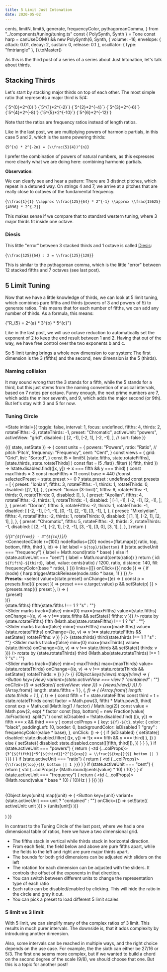 ```yaml
---
title: 5 Limit Just Intonation
date: 2020-05-02
---
```


  cents,
  limitN,
  limit5,
  generate,
  frequencyColor,
  pythagoreanComma,
} from "../components/tuning/tuning.ts"
const { PolySynth, Synth } = Tone
const harp =
  canUseDOM() &&
  new PolySynth(6, Synth, {
    volume: -16,
    envelope: { attack: 0.01, decay: 2, sustain: 0, release: 0.1 },
    oscillator: { type: "fmtriangle" },
  }).toMaster()

As this is the third post of a series of a series about Just Intonation, let's talk about thirds.

## Stacking Thirds

Let's start by stacking major thirds on top of each other. The most simple ratio that represents a major third is 5/4:

<Monochord value={1} invert={true} base={220} />
<InlineMath>{`5^{0}*2^{0}`}</InlineMath>
<Monochord value={4 / 5} invert={true} base={220} />
<InlineMath>{`5^{1}*2^{-2}`}</InlineMath>
<Monochord value={16 / 25} invert={true} base={220} />
<InlineMath>{`5^{2}*2^{-4}`}</InlineMath>
<Monochord value={64 / 125} invert={true} base={220} />
<InlineMath>{`5^{3}*2^{-6}`}</InlineMath>
<Monochord value={256 / 625} invert={true} base={220} />
<InlineMath>{`5^{4}*2^{-8}`}</InlineMath>
<Monochord value={1024 / 3125} invert={true} base={220} />
<InlineMath>{`5^{5}*2^{-10}`}</InlineMath>
<Monochord value={4096 / 15625} invert={true} base={220} />
<InlineMath>{`5^{6}*2^{-12}`}</InlineMath>

Note that the ratios are frequency ratios instead of length ratios.

Like in the last post, we are multiplying powers of harmonic partials, in this case 5 and 2, which is the same powering thirds:

<BlockMath>{`5^{n} * 2^{-2n} = (\\frac{5}{4})^{n}`}</BlockMath>

I prefer the combination of powers of natural numbers, as this expresses more clearly what we are doing here: combining harmonic partials.

**Observation**:

We can clearly see and hear a pattern: There are 3 distinct pitches, which repeat in a detuned way.
On strings 4 and 7, we arrive at a pitches that are really close to octaves of the fundamental frequency.

<BlockMath>{`\\frac{1}{1} \\approx \\frac{125}{64} * 2^{-1} \\approx \\frac{15625}{4096} * 2^{-2}`}</BlockMath>

This makes sense if we compare that to standard western tuning, where 3 major thirds fit inside one octave.

### Diesis

This little "error" between 3 stacked thirds and 1 octave is called [Diesis](https://en.wikipedia.org/wiki/Diesis):

<BlockMath>{`\\frac{125}{64} : 2 = \\frac{125}{128}`}</BlockMath>

This is similar to the pythagorean comma, which is the little "error" between 12 stacked fifths and 7 octaves (see last post).

## 5 Limit Tuning

Now that we have a little knowledge of thirds, we can look at 5 limit tuning, which combines pure fifths and thirds (powers of 3 and powers of 5) to generate ratios.
This means that for each number of fifths, we can add any number of thirds. As a formula, this means:

<BlockMath>{"R_{5} = 2^{a} * 3^{b} * 5^{c}"}</BlockMath>

Like in the last post, we will use octave reduction to automatically set the exponent of 2 to keep the end result between 1 and 2.
Having that out of the way, we have free control over the two exponents b and c.

So 5 limit tuning brings a whole new dimension to our system: The first dimension is the 3 (fifths) and the second, new dimension is the 5 (thirds).

### Naming collision

It may sound wrong that the 3 stands for a fifth, while the 5 stands for a third, but this just stems from the naming convention of musical intervals,
based on 7 notes per octave. Funny enough, the next prime numbers are 7, which adds the minor seventh, and 9, which adds the major second (or 9th).
But let's stay with 3 and 5 for now.

### Tuning Circle

<State
  initial={{
    toggle: false,
    interval: 1,
    focus: undefined,
    fifths: 4,
    thirds: 2,
    rotateFifths: -2,
    rotateThirds: -1,
    preset: "Chromatic",
    activeUnit: "powers",
    activeView: "grid",
    disabled: [
      [2, -1],
      [-2, 1],
      [-2, -1],
    ],
    // sort: false
  }}
>
  {({ state, setState }) => {
    const units = {
      powers: "Powers",
      ratio: "Ratio",
      // pitch:'Pitch',
      frequency: "Frequency",
      cent: "Cent",
    }
    const views = {
      grid: "Grid",
      list: "Sorted",
    }
    const l5 = limit5(
      [state.fifths, state.rotateFifths],
      [state.thirds, state.rotateThirds]
    )
    const flat = l5
      .flat()
      .filter(
        ({ fifth, third }) =>
          !state.disabled.find(([x, y]) => x === fifth && y === third)
      )
    const maxThirds = 3
    const maxFifths = 11
    const base = 440
    //const selectedPreset = state.preset >= 0 ? state.preset : undefined
    const presets = [
      {
        preset: "Ionian",
        fifths: 3,
        rotateFifths: -1,
        thirds: 1,
        rotateThirds: 0,
        disabled: [[2, 1]],
      },
      {
        preset: "Ionian (3-limit)",
        fifths: 6,
        rotateFifths: -1,
        thirds: 0,
        rotateThirds: 0,
        disabled: [],
      },
      {
        preset: "Aeolian",
        fifths: 4,
        rotateFifths: -2,
        thirds: 1,
        rotateThirds: -1,
        disabled: [
          [-1, -1],
          [-2, -1],
          [2, -1],
        ],
      },
      {
        preset: "Dorian",
        fifths: 5,
        rotateFifths: -2,
        thirds: 1,
        rotateThirds: -1,
        disabled: [
          [-2, -1],
          [-1, -1],
          [0, -1],
          [2, -1],
          [3, -1],
        ],
      },
      {
        preset: "Mixolydian",
        fifths: 4,
        rotateFifths: -2,
        thirds: 1,
        rotateThirds: 0,
        disabled: [
          [1, 1],
          [-2, 1],
          [2, 1],
        ],
      },
      {
        preset: "Chromatic",
        fifths: 5,
        rotateFifths: -2,
        thirds: 2,
        rotateThirds: -1,
        disabled: [
          [2, -1],
          [-2, 1],
          [-2, -1],
          [3, -1],
          [3, 0],
          [3, 1],
        ],
      },
    ]
    return (
      <div>
        {/*<InlineMath>{`3^{${from}} - 3^{${to}}`}</InlineMath>*/}
        <br />
        <ConnectedCircle
          r={100}
          nodeRadius={20}
          nodes={flat.map(({ ratio, top, bottom, fifth, third }, id) => {
            let label = `${top}/${bottom}`
            if (state.activeUnit === "frequency") {
              label = Math.round(ratio * base)
            } else if (state.activeUnit === "cent") {
              label = Math.round(cents(ratio))
            }
            return {
              id: `${fifth}-${third}`,
              label,
              value: cents(ratio) / 1200,
              ratio,
              distance: 140,
              fill: frequencyColor(base * ratio),
            }
          })}
          links={[]}
          onClick={({ node }) => {
            if (node) {
              harp.triggerAttackRelease(node.ratio * base, 1)
            }
          }}
        />
        <br />
        <strong>Presets:</strong>
        <select
          value={state.preset}
          onChange={(e) => {
            const p = presets.find(({ preset }) => preset === e.target.value)
            p && setState(p)
          }}
        >
          {presets.map(({ preset }, i) => (
            <option key={i} value={preset}>
              {preset}
            </option>
          ))}
        </select>
        <br />
        <Grid container spacing={2}>
          <Grid item xs={6}>
            {state.fifths} fifth{state.fifths !== 1 ? "s" : ""}
            <br />
            <Slider
              marks
              track={false}
              min={0}
              max={maxFifths}
              value={state.fifths}
              onChange={(e, v) => v !== state.fifths && setState({ fifths: v })}
            />
          </Grid>
          <Grid item xs={6}>
            rotate by {state.rotateFifths} fifth
            {Math.abs(state.rotateFifths) !== 1 ? "s" : ""}
            <br />
            <Slider
              marks
              track={false}
              min={-maxFifths}
              max={maxFifths}
              value={state.rotateFifths}
              onChange={(e, v) =>
                v !== state.rotateFifths && setState({ rotateFifths: v })
              }
            />
          </Grid>
        </Grid>
        <Grid container spacing={2}>
          <Grid item xs={6}>
            {state.thirds} third{state.thirds !== 1 ? "s" : ""}
            <Slider
              marks
              track={false}
              min={0}
              max={maxThirds}
              value={state.thirds}
              onChange={(e, v) => v !== state.thirds && setState({ thirds: v })}
            />
          </Grid>
          <Grid item xs={6}>
            rotate by {state.rotateThirds} third
            {Math.abs(state.rotateThirds) !== 1 ? "s" : ""}
            <br />
            <Slider
              marks
              track={false}
              min={-maxThirds}
              max={maxThirds}
              value={state.rotateThirds}
              onChange={(e, v) =>
                v !== state.rotateThirds && setState({ rotateThirds: v })
              }
            />
          </Grid>
        </Grid>
        {/*<ButtonGroup color="primary">
          {Object.keys(views).map((view) => (
            <Button
              key={view}
              variant={state.activeView === view ? "contained" : ""}
              onClick={() => setState({ activeView: view })}
            >
              {views[view]}
            </Button>
          ))}
        </ButtonGroup>*/}
        <table>
          <tbody>
            {Array.from({ length: state.fifths + 1 }, (_, f) => (
              <tr key={f}>
                {Array.from({ length: state.thirds + 1 }, (_, t) => {
                  const fifth = f + state.rotateFifths
                  const third = t + state.rotateThirds
                  const factor = Math.pow(3, fifth) * Math.pow(5, third)
                  const exp = Math.ceil(Math.log(1 / factor) / Math.log(2))
                  const value = Math.pow(2, exp) * factor
                  const [top, bottom] = new Fraction(value)
                    .toFraction()
                    .split("/")
                  const isDisabled = !!state.disabled.find(
                    ([x, y]) => fifth === x && third === y
                  )
                  const colProps = {
                    key: `${f}-${t}`,
                    style: {
                      color: "black",
                      paddingLeft: 10,
                      border: 0,
                      backgroundColor: isDisabled
                        ? "gray"
                        : frequencyColor(value * base),
                    },
                    onClick: () => {
                      {
                        if (isDisabled) {
                          setState({
                            disabled: state.disabled.filter(
                              ([x, y]) => !(x === fifth && y === third)
                            ),
                          })
                        } else {
                          setState({
                            disabled: state.disabled.concat([[fifth, third]]),
                          })
                        }
                      }
                    },
                  }
                  if (state.activeUnit === "powers") {
                    return (
                      <td {...colProps}>
                        <InlineMath>{`3^{${fifth}}*5^{${third}}*2^{${exp}} = \\frac{${top}}{${
                          bottom || 1
                        }}`}</InlineMath>
                      </td>
                    )
                  }
                  if (state.activeUnit === "ratio") {
                    return (
                      <td {...colProps}>
                        <InlineMath>{`\\frac{${top}}{${
                          bottom || 1
                        }}`}</InlineMath>
                      </td>
                    )
                  }
                  if (state.activeUnit === "cent") {
                    return (
                      <td {...colProps}>
                        {Math.round(cents(value) * 10) / 10}
                      </td>
                    )
                  }
                  if (state.activeUnit === "frequency") {
                    return (
                      <td {...colProps}>
                        {Math.round(value * base * 10) / 10}Hz
                      </td>
                    )
                  }
                })}
              </tr>
            ))}
          </tbody>
        </table>
        <ButtonGroup color="primary">
          {Object.keys(units).map((unit) => (
            <Button
              key={unit}
              variant={state.activeUnit === unit ? "contained" : ""}
              onClick={() => setState({ activeUnit: unit })}
            >
              {units[unit]}
            </Button>
          ))}
        </ButtonGroup>
        <br />
        <br />
      </div>
    )
  }}
</State>

In contrast to the Tuning Circle of the last post, where we had a one dimensional table of ratios, here we have a two dimensional grid.

- The fifths stack in vertical while thirds stack in horizontal direction.
- From each field, the field below and above are pure fifths apart, while the fields to the left and right are pure major thirds apart.
- The bounds for both grid dimensions can be adjusted with sliders on the left
- The rotation for each dimension can be adjusted with the sliders. It controls the offset of the exponents in that direction.
- You can switch between different units to change the representation type of each ratio
- Each ratio can be disabled/enabled by clicking. This will hide the ratio in the circle and gray it out.
- You can pick a preset to load different 5 limit scales

### 5 limit vs 3 limit

With 5 limit, we can simplify many of the complex ratios of 3 limit.
This results in much purer intervals. The downside is, that it adds complexity by introducing another dimension.

Also, some intervals can be reached in multiple ways, and the right choice depends on the use case.
For example, the the sixth can either be 27/16 or 5/3.
The first one seems more complex, but if we wanted to build a chord on the second degree of the scale (9/8), we should choose that one.
But this is a topic for another post!
